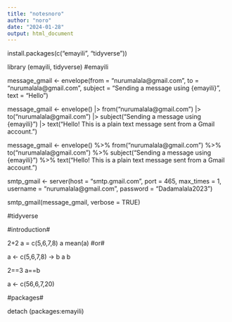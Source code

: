 ```yaml
---
title: "notesnoro"
author: "noro"
date: "2024-01-28"
output: html_document
---
```


install.packages(c("emayili", "tidyverse"))


library (emayili, tidyverse)
#emayili
    
message_gmail <- envelope(from = "nurumalala@gmail.com", to = "nurumalala@gmail.com",
                          subject = "Sending a message using {emayili}", text = "Hello")



message_gmail <- envelope() |>
  from("nurumalala@gmail.com") |>
  to("nurumalala@gmail.com") |>
  subject("Sending a message using {emayili}") |>
  text("Hello! This is a plain text message sent from a Gmail account.")

message_gmail <- envelope() %>%
  from("nurumalala@gmail.com") %>%
  to("nurumalala@gmail.com") %>%
  subject("Sending a message using {emayili}") %>%
  text("Hello! This is a plain text message sent from a Gmail account.")

smtp_gmail <- server(host = "smtp.gmail.com", port = 465, max_times = 1, username = "nurumalala@gmail.com",
                     password = "Dadamalala2023")


smtp_gmail(message_gmail, verbose = TRUE)

#tidyverse




#introduction#

2+2
a = c(5,6,7,8)
a
mean(a)
 #or#

a <- c(5,6,7,8) -> b
a
b

2==3
a==b

a <- c(56,6,7,20)

#packages#

detach (packages:emayili)

